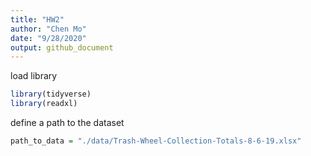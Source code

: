 ```yaml
---
title: "HW2"
author: "Chen Mo"
date: "9/28/2020"
output: github_document
---
```


load library
```r
library(tidyverse)
library(readxl)
```

define a path to the dataset
```r
path_to_data = "./data/Trash-Wheel-Collection-Totals-8-6-19.xlsx"
```

